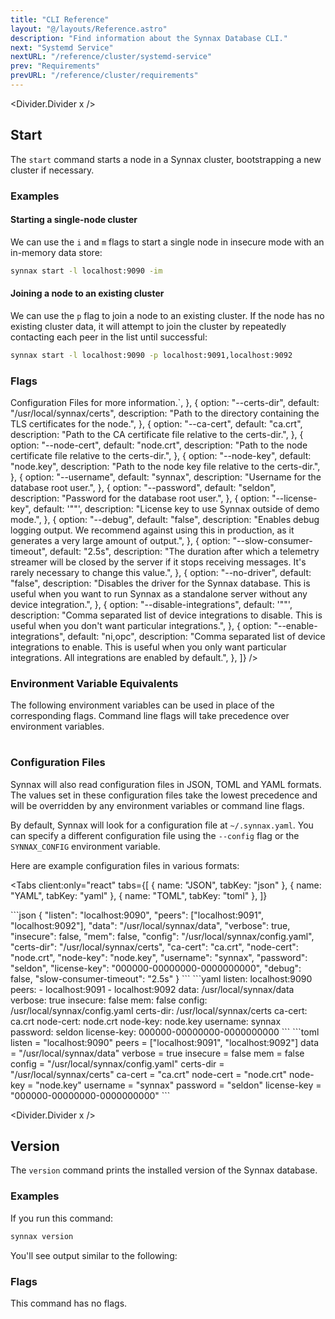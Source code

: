 ```yaml
---
title: "CLI Reference"
layout: "@/layouts/Reference.astro"
description: "Find information about the Synnax Database CLI."
next: "Systemd Service"
nextURL: "/reference/cluster/systemd-service"
prev: "Requirements"
prevURL: "/reference/cluster/requirements"
---
```



<Divider.Divider x />

## Start

The `start` command starts a node in a Synnax cluster, bootstrapping a new cluster if
necessary.

### Examples

#### Starting a single-node cluster

We can use the `i` and `m` flags to start a single node in insecure mode with an
in-memory data store:

```cmd
synnax start -l localhost:9090 -im
```

#### Joining a node to an existing cluster

We can use the `p` flag to join a node to an existing cluster. If the node has no
existing cluster data, it will attempt to join the cluster by repeatedly contacting each
peer in the list until successful:

```cmd
synnax start -l localhost:9090 -p localhost:9091,localhost:9092
```

### Flags

<Table
  columns={[
    {
      key: "option",
      name: "Flag",
      type: "code",
      width: 150,
    },
    { key: "default", name: "Default", type: "code" },
    { key: "description", name: "Description", type: "html" },
  ]}
  data={[
    {
      option: "--listen/-l",
      default: "localhost:9090",
      description: `A reachable address and port to listen on for incoming client connections and RPCs from other nodes. This
                is also the address and port that will be advertised to peers in the cluster.`,
    },
    {
      option: "--peers/-p",
      default: "[]",
      description: `A list of comma separated peer nodes in an existing cluster. If this list is not empty, the node will
            attempt to join the cluster by connecting to each peer in the list. If the list is empty and no existing cluster
            data is found, the node will bootstrap a new cluster.`,
    },
    {
      option: "--data/-d",
      default: "/usr/local/synnax/data",
      description:
        "The file path to the storage device where Synnax will keep its data.",
    },
    {
      option: "--verbose/-v",
      default: "false",
      description: "Enables human-readable logging.",
    },
    {
      option: "--insecure/-i",
      default: "false",
      description:
        "Starts the node without TLS encryption. This is not recommended for production use.",
    },
    {
      option: "--mem/-m",
      default: "false",
      description: `Starts the node with an in-memory data store. In this mode, all data will
                kept in memory, will not be stored on disk, and will be lost when the node is
                restarted. This can be useful for testing and development, but is not recommended
                for production use.`,
    },
    {
      option: "--config/c",
      default: "~/.synnax.yaml",
      description: `Path to a JSON, YAML, or TOML configuration file that can
                be used to set the node's configuration instead of using flags or environment variables.
                See <a href="#configuration-files">Configuration Files</a> for more information.`,
    },
    {
      option: "--certs-dir",
      default: "/usr/local/synnax/certs",
      description:
        "Path to the directory containing the TLS certificates for the node.",
    },
    {
      option: "--ca-cert",
      default: "ca.crt",
      description: "Path to the CA certificate file relative to the certs-dir.",
    },
    {
      option: "--node-cert",
      default: "node.crt",
      description: "Path to the node certificate file relative to the certs-dir.",
    },
    {
      option: "--node-key",
      default: "node.key",
      description: "Path to the node key file relative to the certs-dir.",
    },
    {
      option: "--username",
      default: "synnax",
      description: "Username for the database root user.",
    },
    {
      option: "--password",
      default: "seldon",
      description: "Password for the database root user.",
    },
    {
      option: "--license-key",
      default: '""',
      description: "License key to use Synnax outside of demo mode.",
    },
    {
      option: "--debug",
      default: "false",
      description:
        "Enables debug logging output. We recommend against using this in production, as it generates a very large amount of output.",
    },
    {
      option: "--slow-consumer-timeout",
      default: "2.5s",
      description:
        "The duration after which a telemetry streamer will be closed by the server if it stops receiving messages. It's rarely necessary to change this value.",
    },
    {
      option: "--no-driver",
      default: "false",
      description:
        "Disables the driver for the Synnax database. This is useful when you want to run Synnax as a standalone server without any device integration.",
    },
    {
      option: "--disable-integrations",
      default: '""',
      description:
        "Comma separated list of device integrations to disable. This is useful when you don't want particular integrations.",
    },
    {
      option: "--enable-integrations",
      default: "ni,opc",
      description:
        "Comma separated list of device integrations to enable. This is useful when you only want particular integrations. All integrations are enabled by default.",
    },
  ]}
/>

### Environment Variable Equivalents

The following environment variables can be used in place of the corresponding flags.
Command line flags will take precedence over environment variables.

<Table
  columns={[
    { key: "option", name: "Flag", type: "code" },
    { key: "env", name: "Environment Variable", type: "code" },
  ]}
  data={[
    { option: "--listen/-l", env: "SYNNAX_LISTEN" },
    { option: "--peers/-p", env: "SYNNAX_PEERS" },
    { option: "--data/-d", env: "SYNNAX_DATA" },
    { option: "--verbose/-v", env: "SYNNAX_VERBOSE" },
    { option: "--insecure/-i", env: "SYNNAX_INSECURE" },
    { option: "--mem/-m", env: "SYNNAX_MEM" },
    { option: "--config/c", env: "SYNNAX_CONFIG" },
    { option: "--certs-dir", env: "SYNNAX_CERTS_DIR" },
    { option: "--ca-cert", env: "SYNNAX_CA_CERT" },
    { option: "--node-cert", env: "SYNNAX_NODE_CERT" },
    { option: "--node-key", env: "SYNNAX_NODE_KEY" },
    { option: "--username", env: "SYNNAX_USERNAME" },
    { option: "--password", env: "SYNNAX_PASSWORD" },
    { option: "--license-key", env: "SYNNAX_LICENSE_KEY" },
    { option: "--debug", env: "SYNNAX_DEBUG" },
    { option: "--slow-consumer-timeout", env: "SYNNAX_SLOW_CONSUMER_TIMEOUT" },
  ]}
/>

### Configuration Files

Synnax will also read configuration files in JSON, TOML and YAML formats. The values set
in these configuration files take the lowest precedence and will be overridden by any
environment variables or command line flags.

By default, Synnax will look for a configuration file at `~/.synnax.yaml`. You can
specify a different configuration file using the `--config` flag or the `SYNNAX_CONFIG`
environment variable.

Here are example configuration files in various formats:

<Tabs
  client:only="react"
  tabs={[
    { name: "JSON", tabKey: "json" },
    { name: "YAML", tabKey: "yaml" },
    { name: "TOML", tabKey: "toml" },
]}
>
<slot slot="json">
```json
{
    "listen": "localhost:9090",
    "peers": ["localhost:9091", "localhost:9092"],
    "data": "/usr/local/synnax/data",
    "verbose": true,
    "insecure": false,
    "mem": false,
    "config": "/usr/local/synnax/config.yaml",
    "certs-dir": "/usr/local/synnax/certs",
    "ca-cert": "ca.crt",
    "node-cert": "node.crt",
    "node-key": "node.key",
    "username": "synnax",
    "password": "seldon",
    "license-key": "000000-00000000-0000000000",
    "debug": false,
    "slow-consumer-timeout": "2.5s"
}
```
</slot>
<slot slot="yaml">
```yaml
listen: localhost:9090
peers:
  - localhost:9091
  - localhost:9092
data: /usr/local/synnax/data
verbose: true
insecure: false
mem: false
config: /usr/local/synnax/config.yaml
certs-dir: /usr/local/synnax/certs
ca-cert: ca.crt
node-cert: node.crt
node-key: node.key
username: synnax
password: seldon
license-key: 000000-00000000-0000000000
```
</slot>
<slot slot="toml">
```toml
listen = "localhost:9090"
peers = ["localhost:9091", "localhost:9092"]
data = "/usr/local/synnax/data"
verbose = true
insecure = false
mem = false
config = "/usr/local/synnax/config.yaml"
certs-dir = "/usr/local/synnax/certs"
ca-cert = "ca.crt"
node-cert = "node.crt"
node-key = "node.key"
username = "synnax"
password = "seldon"
license-key = "000000-00000000-0000000000"
```
</slot>
</Tabs>

<Divider.Divider x />

## Version

The `version` command prints the installed version of the Synnax database.

### Examples

If you run this command:

```cmd
synnax version
```

You'll see output similar to the following:

<SynnaxVersionOutput />

### Flags

This command has no flags.
